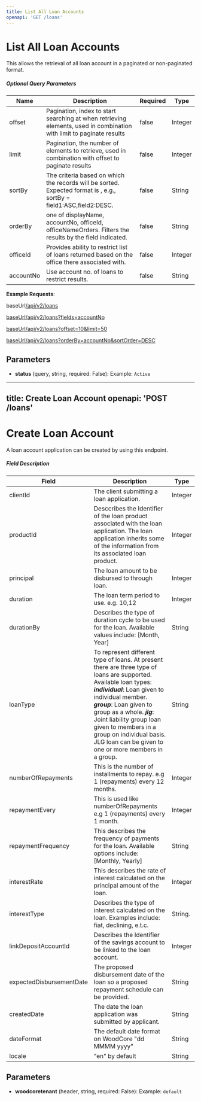 ```yaml
---
title: List All Loan Accounts
openapi: 'GET /loans'
---
```


# List All Loan Accounts

This allows the retrieval of all loan account in a paginated or non-paginated format.

##### Optional Query Parameters

| Name | Description | Required | Type |
| --- | --- | --- | --- |
| offset | Pagination, index to start searching at when retrieving elements, used in combination with limit to paginate results | false | Integer |
| limit | Pagination, the number of elements to retrieve, used in combination with offset to paginate results | false | Integer |
| sortBy | The criteria based on which the records will be sorted. Expected format is , e.g., sortBy = field1:ASC,field2:DESC. | false | String |
| orderBy | one of displayName, accountNo, officeId, officeNameOrders. Filters the results by the field indicated. | false | String |
| officeId | Provides ability to restrict list of loans returned based on the office there associated with. | false | Integer |
| accountNo | Use account no. of loans to restrict results. | false | String |

**Example Requests**:

baseUrl[/api/v2/loans](https://api.test.woodcoreapp.com/api/v1/loans)

[baseUrl/api/v2/loans?fields=accountNo](https://api.test.woodcoreapp.com/api/v1/loans?fields=accountNo)

[baseUrl/api/v2/loans?offset=10&limit=50](https://api.test.woodcoreapp.com/api/v1/loans?offset=10&limit=50)

[baseUrl/api/v2/loans?orderBy=accountNo&sortOrder=DESC](https://api.test.woodcoreapp.com/api/v1/loans?orderBy=accountNo&sortOrder=DESC)

## Parameters

- **status** (query, string, required: False): Example: `Active`

---
title: Create Loan Account
openapi: 'POST /loans'
---

# Create Loan Account

A loan account application can be created by using this endpoint.

##### Field Description

| Field | Description | Type |
| --- | --- | --- |
| clientId | The client submitting a loan application. | Integer |
| productId | Desccribes the Identifier of the loan product associated with the loan application. The loan application inherits some of the information from its associated loan product. | Integer |
| principal | The loan amount to be disbursed to through loan. | Integer |
| duration | The loan term period to use. e.g. 10,12 | Integer |
| durationBy | Describes the type of duration cycle to be used for the loan. Available values include: \[Month, Year\] | String |
| loanType | To represent different type of loans. At present there are three type of loans are supported. Available loan types: ***individual***: Loan given to individual member. ***group***: Loan given to group as a whole. ***jlg***: Joint liability group loan given to members in a group on individual basis. JLG loan can be given to one or more members in a group. | String |
| numberOfRepayments | This is the number of installments to repay. e.g 1 (repayments) every 12 months. | Integer |
| repaymentEvery | This is used like numberOfRepayments e.g 1 (repayments) every 1 month. | Integer |
| repaymentFrequency | This describes the frequency of payments for the loan. Available options include: \[Monthly, Yearly\] | String |
| interestRate | This describes the rate of interest calculated on the principal amount of the loan. | Integer |
| interestType | Describes the type of interest calculated on the loan. Examples include: fiat, declining, e.t.c. | String. |
| linkDepositAccountId | Describes the Identifier of the savings account to be linked to the loan account. | Integer |
| expectedDisbursementDate | The proposed disbursement date of the loan so a proposed repayment schedule can be provided. | String |
| createdDate | The date the loan application was submitted by applicant. | String |
| dateFormat | The default date format on WoodCore "dd MMMM yyyy" | String |
| locale | "en" by default | String |

## Parameters

- **woodcoretenant** (header, string, required: False): Example: `default`

